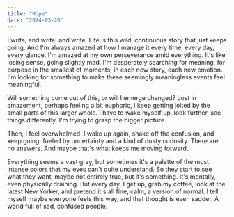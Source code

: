 ```yaml
---
title: "Hope"
date: "2024-03-20"
---
```


I write, and write, and write. Life is this wild, continuous story that just keeps going. And I'm always amazed at how I manage it every time, every day, every glance. I'm amazed at my own perseverance amid everything. It's like losing sense, going slightly mad. I'm desperately searching for meaning, for purpose in the smallest of moments, in each new story, each new emotion. I'm looking for something to make these seemingly meaningless events feel meaningful.

Will something come out of this, or will I emerge changed? Lost in amazement, perhaps feeling a bit euphoric, I keep getting jolted by the small parts of this larger whole. I have to wake myself up, look further, see things differently. I'm trying to grasp the bigger picture.

Then, I feel overwhelmed. I wake up again, shake off the confusion, and keep going, fueled by uncertainty and a kind of dusty curiosity. There are no answers. And maybe that's what keeps me moving forward.

Everything seems a vast gray, but sometimes it's a palette of the most intense colors that my eyes can't quite understand. So they start to see what they want, maybe not entirely true, but it's something. It's mentally, even physically draining. But every day, I get up, grab my coffee, look at the latest New Yorker, and pretend it's all fine, calm, a version of normal. I tell myself maybe everyone feels this way, and that thought is even sadder. A world full of sad, confused people. 